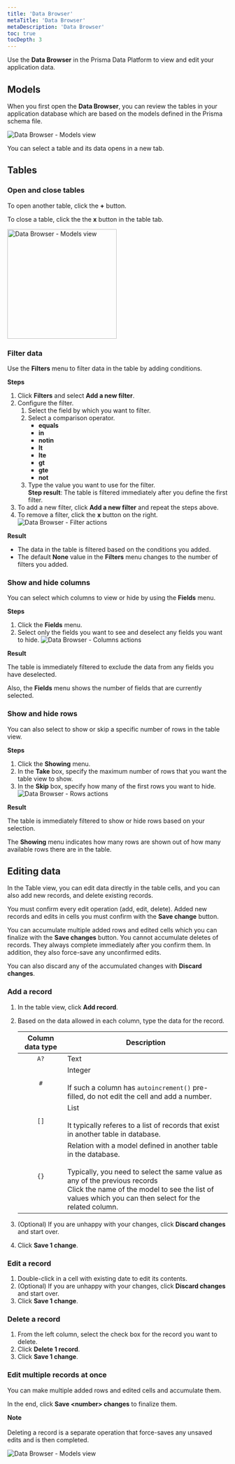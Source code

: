 ```yaml
---
title: 'Data Browser'
metaTitle: 'Data Browser'
metaDescription: 'Data Browser'
toc: true
tocDepth: 3
---
```


<TopBlock>

Use the **Data Browser** in the Prisma Data Platform to view and edit your application data.

</TopBlock>

## Models

When you first open the **Data Browser**, you can review the tables in your application database which are based on the models defined in the Prisma schema file.

 <img src="/data-browser-models-view.png" alt="Data Browser - Models view"/>

You can select a table and its data opens in a new tab.

## Tables

### Open and close tables

To open another table, click the **+** button.

To close a table, click the the **x** button in the table tab.

<img src="/data-browser-close-open-table.png" width="250px" alt="Data Browser - Models view"/>

### Filter data

Use the **Filters** menu to filter data in the table by adding conditions.

**Steps**

1. Click **Filters** and select **Add a new filter**.
2. Configure the filter.
   1. Select the field by which you want to filter.
   2. Select a comparison operator.
      - **equals**
      - **in**
      - **notin**
      - **lt**
      - **lte**
      - **gt**
      - **gte**
      - **not**
   3. Type the value you want to use for the filter.<br />
      **Step result**: The table is filtered immediately after you define the first filter.
3. To add a new filter, click **Add a new filter** and repeat the steps above.
4. To remove a filter, click the **x** button on the right.
![Data Browser - Filter actions](data-browser-filters-actions.png)

**Result**

* The data in the table is filtered based on the conditions you added.
* The default **None** value in the **Filters** menu changes to the number of filters you added.

### Show and hide columns

You can select which columns to view or hide by using the **Fields** menu.

**Steps**

1. Click the **Fields** menu.
2. Select only the fields you want to see and deselect any fields you want to hide.
   ![Data Browser - Columns actions](data-browser-fields-actions.png)

**Result**

The table is immediately filtered to exclude the data from any fields you have deselected.

Also, the **Fields** menu shows the number of fields that are currently selected.

### Show and hide rows

You can also select to show or skip a specific number of rows in the table view.

**Steps**

1. Click the **Showing** menu.
2. In the **Take** box, specify the maximum number of rows that you want the table view to show.
3. In the **Skip** box, specify how many of the first rows you want to hide.
   ![Data Browser - Rows actions](data-browser-rows-actions.png)

**Result**

The table is immediately filtered to show or hide rows based on your selection.

The **Showing** menu indicates how many rows are shown out of how many available rows there are in the table.

## Editing data

In the Table view, you can edit data directly in the table cells, and you can also add new records, and delete existing records.

You must confirm every edit operation (add, edit, delete). Added new records and edits in cells you must confirm with the **Save change** button. 

You can accumulate multiple added rows and edited cells which you can finalize with the **Save changes** button. You cannot accumulate deletes of records. They always complete immediately after you confirm them. In addition, they also force-save any unconfirmed edits.

You can also discard any of the accumulated changes with **Discard changes**.

### Add a record

1. In the table view, click **Add record**.
2. Based on the data allowed in each column, type the data for the record.

   | Column data type | Description                                                                                                                                                                                                                                                         |
   | :--------------: | ------------------------------------------------------------------------------------------------------------------------------------------------------------------------------------------------------------------------------------------------------------------- |
   |       `A?`       | Text                                                                                                                                                                                                                                                                |
   |       `#`        | Integer<br /><br />If such a column has `autoincrement()` pre-filled, do not edit the cell and add a number.                                                                                                                                                        |
   |       `[]`       | List<br /><br />It typically referes to a list of records that exist in another table in database.                                                                                                                                                                  |
   |       `{}`       | Relation with a model defined in another table in the database.<br /><br />Typically, you need to select the same value as any of the previous records<br />Click the name of the model to see the list of values which you can then select for the related column. |

3. (Optional) If you are unhappy with your changes, click **Discard changes** and start over.
4. Click **Save 1 change**.

### Edit a record

1. Double-click in a cell with existing date to edit its contents.
2. (Optional) If you are unhappy with your changes, click **Discard changes** and start over.
3. Click **Save 1 change**.

### Delete a record

1. From the left column, select the check box for the record you want to delete.
2. Click **Delete 1 record**.
3. Click **Save 1 change**.

### Edit multiple records at once

You can make multiple added rows and edited cells and accumulate them.

In the end, click **Save&nbsp;<number\>&nbsp;changes** to finalize them.

<Admonition>

**Note**<br /><br />
Deleting a record is a separate operation that force-saves any unsaved edits and is then completed.
</Admonition>

<img src="https://res.cloudinary.com/prismaio/image/upload/v1657111679/docs/data-browser-multiple-changes_rxv4ch.png" alt="Data Browser - Models view"/>